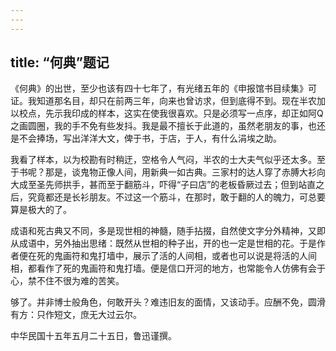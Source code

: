 ```yaml
---
---
---
```

title: “何典”题记
---



《何典》的出世，至少也该有四十七年了，有光绪五年的《申报馆书目续集》可证。我知道那名目，却只在前两三年，向来也曾访求，但到底得不到。现在半农加以校点，先示我印成的样本，这实在使我很喜欢。只是必须写一点序，却正如阿Q之画圆圈，我的手不免有些发抖。我是最不擅长于此道的，虽然老朋友的事，也还是不会捧场，写出洋洋大文，俾于书，于店，于人，有什么涓埃之助。

我看了样本，以为校勘有时稍迂，空格令人气闷，半农的士大夫气似乎还太多。至于书呢？那是，谈鬼物正像人间，用新典一如古典。三家村的达人穿了赤膊大衫向大成至圣先师拱手，甚而至于翻筋斗，吓得“子曰店”的老板昏厥过去；但到站直之后，究竟都还是长衫朋友。不过这一个筋斗，在那时，敢于翻的人的魄力，可总要算是极大的了。

成语和死古典又不同，多是现世相的神髓，随手拈掇，自然使文字分外精神，又即从成语中，另外抽出思绪：既然从世相的种子出，开的也一定是世相的花。于是作者便在死的鬼画符和鬼打墙中，展示了活的人间相，或者也可以说是将活的人间相，都看作了死的鬼画符和鬼打墙。便是信口开河的地方，也常能令人仿佛有会于心，禁不住不很为难的苦笑。

够了。并非博士般角色，何敢开头？难违旧友的面情，又该动手。应酬不免，圆滑有方：只作短文，庶无大过云尔。

中华民国十五年五月二十五日，鲁迅谨撰。